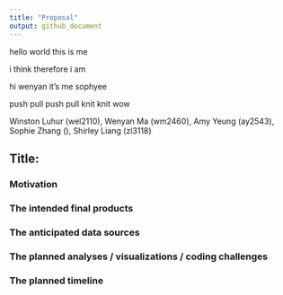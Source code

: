 ```yaml
---
title: "Proposal"
output: github_document
---
```


hello world this is me

i think therefore i am

hi wenyan it's me sophyee

push pull push pull knit knit wow

Winston Luhur (wel2110), Wenyan Ma (wm2460), Amy Yeung (ay2543), Sophie Zhang (), Shirley Liang (zl3118)


## Title:

### Motivation


### The intended final products


### The anticipated data sources

### The planned analyses / visualizations / coding challenges


### The planned timeline

